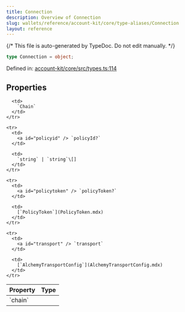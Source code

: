 ```yaml
---
title: Connection
description: Overview of Connection
slug: wallets/reference/account-kit/core/type-aliases/Connection
layout: reference
---
```


{/* This file is auto-generated by TypeDoc. Do not edit manually. */}

```ts
type Connection = object;
```

Defined in: [account-kit/core/src/types.ts:114](https://github.com/alchemyplatform/aa-sdk/blob/c1a84188d03473acac2fdb49fb7cd7fdba73169b/account-kit/core/src/types.ts#L114)

## Properties

<table>
  <thead>
    <tr>
      <th align="left">Property</th>
      <th align="left">Type</th>
    </tr>
  </thead>

  <tbody>
    <tr>
      <td>
        <a id="chain" /> `chain`
      </td>

      <td>
        `Chain`
      </td>
    </tr>

    <tr>
      <td>
        <a id="policyid" /> `policyId?`
      </td>

      <td>
        `string` | `string`\[]
      </td>
    </tr>

    <tr>
      <td>
        <a id="policytoken" /> `policyToken?`
      </td>

      <td>
        [`PolicyToken`](PolicyToken.mdx)
      </td>
    </tr>

    <tr>
      <td>
        <a id="transport" /> `transport`
      </td>

      <td>
        [`AlchemyTransportConfig`](AlchemyTransportConfig.mdx)
      </td>
    </tr>

  </tbody>
</table>
